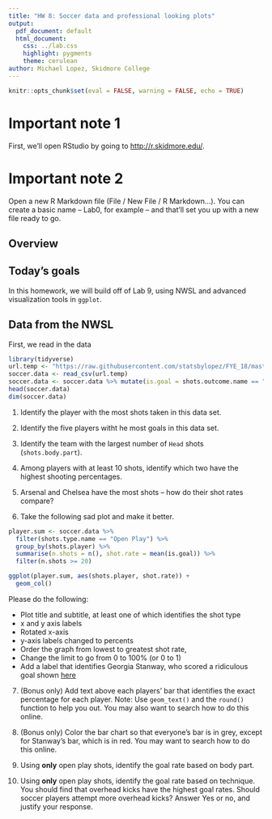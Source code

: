 ```yaml
---
title: "HW 8: Soccer data and professional looking plots"
output:
  pdf_document: default
  html_document:
    css: ../lab.css
    highlight: pygments
    theme: cerulean
author: Michael Lopez, Skidmore College
---
```



```r
knitr::opts_chunk$set(eval = FALSE, warning = FALSE, echo = TRUE)
```

# Important note 1

First, we'll open RStudio by going to [http://r.skidmore.edu/](http://r.skidmore.edu/). 

# Important note 2

Open a new R Markdown file (File / New File / R Markdown...).  You can create a basic name -- Lab0, for example -- and that'll set you up with a new file ready to go.

## Overview


## Today's goals

In this homework, we will build off of Lab 9, using NWSL and advanced visualization tools in `ggplot`. 

## Data from the NWSL

First, we read in the data

```r
library(tidyverse)
url.temp <- "https://raw.githubusercontent.com/statsbylopez/FYE_18/master/nwsl_shots.csv"
soccer.data <- read_csv(url.temp)
soccer.data <- soccer.data %>% mutate(is.goal = shots.outcome.name == "Goal")
head(soccer.data)
dim(soccer.data)
```

1. Identify the player with the most shots taken in this data set.

2. Identify the five players witht he most goals in this data set.

3. Identify the team with the largest number of `Head` shots (`shots.body.part`). 

4. Among players with at least 10 shots, identify which two have the highest shooting percentages. 

5. Arsenal and Chelsea have the most shots -- how do their shot rates compare? 

6. Take the following sad plot and make it better. 


```r
player.sum <- soccer.data %>% 
  filter(shots.type.name == "Open Play") %>% 
  group_by(shots.player) %>% 
  summarise(n.shots = n(), shot.rate = mean(is.goal)) %>% 
  filter(n.shots >= 20)

ggplot(player.sum, aes(shots.player, shot.rate)) + 
  geom_col()
```

Please do the following: 

- Plot title and subtitle, at least one of which identifies the shot type
- x and y axis labels
- Rotated x-axis
- y-axis labels changed to percents
- Order the graph from lowest to greatest shot rate, 
- Change the limit to go from 0 to 100% (or 0 to 1)
- Add a label that identifies Georgia Stanway, who scored a ridiculous goal shown [here](https://www.youtube.com/watch?v=OrMxRw0w1eg)

7. (Bonus only) Add text above each players' bar that identifies the exact percentage for each player. Note: Use `geom_text()` and the `round()` function to help you out. You may also want to search how to do this online.

8. (Bonus only) Color the bar chart so that everyone's bar is in grey, except for Stanway's bar, which is in red. You may want to search how to do this online. 

9. Using **only** open play shots, identify the goal rate based on body part. 

10. Using **only** open play shots, identify the goal rate based on technique. You should find that overhead kicks have the highest goal rates. Should soccer players attempt more overhead kicks? Answer Yes or no, and justify your response. 
